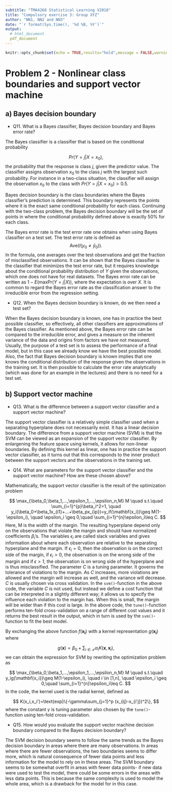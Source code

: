 ```yaml
---
subtitle: "TMA4268 Statistical Learning V2018"
title: "Compulsory exercise 3: Group XYZ"
author: "NN1, NN2 and NN3"
date: "`r format(Sys.time(), '%d %B, %Y')`"
output: 
  # html_document
  pdf_document
---
```

  
```r
knitr::opts_chunk$set(echo = TRUE,results="hold",message = FALSE,warning=FALSE)
```


# Problem 2 - Nonlinear class boundaries and support vector machine

## a) Bayes decision boundary 

* Q11. What is a Bayes classifier, Bayes decision boundary and Bayes error rate?

The Bayes classifier is a classifier that is based on the conditional probability 

$$
Pr(Y=j|X=x_{0}),
$$
the probability that the response is class $j$, given the predictor value. The classifier assigns observation $x_0$ to the class $j$ with the largest such probability. For instance in a two-class situation, the classifier will assign the observation $x_0$ to the class with $Pr(Y=j|X=x_0)>0.5$.

Bayes decision boundary is the class boundaries where the Bayes classifier's prediction is determined. This boundary represents the points where it is the exact same conditional probability for each class. Continuing with the two-class problem, the Bayes decision boundary will be the set of points in where the conditional probability defined above is exactly $50\%$ for each class.

The Bayes error rate is the test error rate  one obtains when using Bayes classifier on a test set. The test error rate is defined as $$\text{Ave}(I(y_0 \neq \hat{y}_0)).$$ In the formula, one averages over the test observations and get the fraction of misclassified observations. It can be shown that the Bayes classifier is the classifier that minimizes the test error rate, but it requires knowledge about the conditional probability distribution of $Y$ given the observations, which one does not have for real datasets. The Bayes error rate can be written as $1-E(\text{maxPr}(Y=j|X))$, where the expectation is over $X$. It is common to regard the Bayes error rate as the classification answer to the irreducible error from the regression setting.

* Q12. When the Bayes decision boundary is known, do we then need a test set?

When the Bayes decision boundary is known, one has in practice the best possible classifier, so effectively, all other classifiers are approximations of the Bayes classifier. As mentioned above, the Bayes error rate can be compared to the irreducible error, and gives a measure on the inherent variance of the data and origins from factors we have not measured. Usually, the purpose of a test set is to assess the performance of a final model, but in this case we already know we have the best possible model. Also, the fact that Bayes decision boundary is known implies that one knows the conditional distribution of the response given the observations in the training set. It is then possible to calculate the error rate analytically (which was done for an example in the lectures) and there is no need for a test set.

## b) Support vector machine

* Q13. What is the difference between a support vector classifier and a support vector machine?

The support vector classifier is a relatively simple classifier used when a separating hyperplane does not necessarily exist. It has a linear decision boundary. The difference from a support vector machine (SVM) is that the SVM can be viewed as an expansion of the support vector classifier. By enlargening the feature space using kernels, it allows for non-linear boundaries. By defining this kernel as linear, one has in practice the support vector classifier, as it turns out that this corresponds to the inner product between the support vectors and the observations in the training set. 

* Q14. What are parameters for the support vector classifier and the support vector machine? How are these chosen above?

 Mathematically, the support vector classifier is the result of the optimization problem

$$
\max_{\beta_0,\beta_1,...,\epsilon_1,...,\epsilon_n,M} M \quad s.t.\quad \sum_{i=1}^{p}\beta_i^2=1, \quad y_i(\beta_0+\beta_1x_{i1}+...+\beta_px_{ip})=y_if(\mathbf{x_i})\geq M(1-\epsilon_i), \quad \epsilon_i \geq 0,\quad \sum_{i=1}^{n}\epsilon_i\leq C.
$$
Here, M is the width of the margin. The resulting hyperplane depend only on the observations that violate the margin and should have normalized coefficients $\beta_i$'s. The variables $\epsilon_i$ are called slack variables and gives information about where each observation are relative to the separating hyperplane and the margin. If $\epsilon_i=0$, then the observation is on the correct side of the margin, if $\epsilon_i>0$, the observation is on the wrong side of the margin and if $\epsilon>1$, the observation is on wrong side of the hyperplane and is thus misclassified. The parameter $C$ is a tuning parameter. It governs the tolerance of violations to the margin. As $C$ increases, more violations are allowed and the margin will increase as well, and the variance will decrease. $C$ is usually chosen via cross validation. In the `svm()`-function in the above code, the variable $C$ is not used, but instead we define a cost function that can be interpreted in a slightly different way; it allows us to specify the influence each violation to the margin has. When this is small, the margin will be wider than if this cost is large. In the above code, the `tune()`-function performs ten-fold cross-validation on a range of different cost values and it returns the best result in the output, which in turn is used by the `svm()`-function to fit the best model.

By exchanging the above function $f(\mathbf{x_i})$ with a kernel representation $g(\mathbf{x_i})$ where 

$$
g(\mathbf{x})=\beta_0 + \sum_{i \in \mathcal{S}} \alpha_iK(\mathbf{x},\mathbf{x}_i),
$$
we can obtain the expression for SVM by rewriting the optimization problem as 

$$
\max_{\beta_0,\beta_1,...,\epsilon_1,...,\epsilon_n,M} M \quad s.t.\quad y_ig(\mathbf{x_i})\geq M(1-\epsilon_i), \quad i \in [1,n], \quad \epsilon_i \geq 0,\quad \sum_{i=1}^{n}\epsilon_i\leq C.
$$
In the code, the kernel used is the radial kernel, defined as 

$$
K(x_i,x_i')=\text{exp}\{-\gamma\sum_{j=1}^p (x_{ij}-x_{i'j})^2\},
$$
where the constant $\gamma$ is tuning parameter also chosen by the `tune()`-function using ten-fold cross-validation. 

* Q15. How would you evaluate the support vector machine decision boundary compared to the Bayes decision boundary?

The SVM decision boundary seems to follow the same trends as the Bayes decision boundary in areas where there are many observations. In areas where there are fewer observations, the two boundaries seems to differ more, which is natural consequence of fewer data points and less information for the model to rely on in these areas. The SVM boundary seems to be somewhat overfit in areas with fewer data points- if new data were used to test the model, there could be some errors in the areas with less data points. This is because the same complexity is used to model the whole area, which is a  drawback for the model for in this case.







